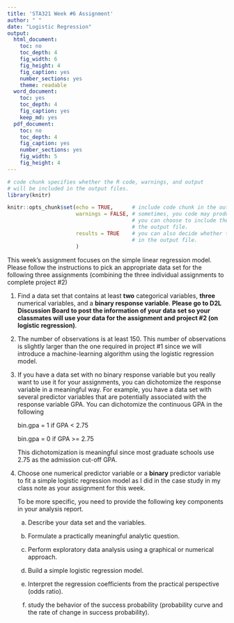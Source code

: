 ---
title: 'STA321 Week #6 Assignment'
author: " "
date: "Logistic Regression"
output:
  html_document: 
    toc: no
    toc_depth: 4
    fig_width: 6
    fig_height: 4
    fig_caption: yes
    number_sections: yes
    theme: readable
  word_document: 
    toc: yes
    toc_depth: 4
    fig_caption: yes
    keep_md: yes
  pdf_document: 
    toc: no
    toc_depth: 4
    fig_caption: yes
    number_sections: yes
    fig_width: 5
    fig_height: 4
---



<style type="text/css">
h1.title {
  font-size: 20px;
  color: DarkRed;
  text-align: center;
}
h4.author { /* Header 4 - and the author and data headers use this too  */
    font-size: 18px;
  font-family: "Times New Roman", Times, serif;
  color: DarkRed;
  text-align: center;
}
h4.date { /* Header 4 - and the author and data headers use this too  */
  font-size: 18px;
  font-family: "Times New Roman", Times, serif;
  color: DarkBlue;
  text-align: center;
}
h1 { /* Header 3 - and the author and data headers use this too  */
    font-size: 22px;
    font-family: "Times New Roman", Times, serif;
    color: darkred;
    text-align: center;
}
h2 { /* Header 3 - and the author and data headers use this too  */
    font-size: 18px;
    font-family: "Times New Roman", Times, serif;
    color: navy;
    text-align: left;
}

h3 { /* Header 3 - and the author and data headers use this too  */
    font-size: 15px;
    font-family: "Times New Roman", Times, serif;
    color: navy;
    text-align: left;
}

h4 { /* Header 4 - and the author and data headers use this too  */
    font-size: 18px;
    font-family: "Times New Roman", Times, serif;
    color: darkred;
    text-align: left;
}
</style>

```{r setup, include=FALSE}
# code chunk specifies whether the R code, warnings, and output 
# will be included in the output files.
library(knitr)

knitr::opts_chunk$set(echo = TRUE,      # include code chunk in the output file
                      warnings = FALSE, # sometimes, you code may produce warning messages,
                                        # you can choose to include the warning messages in
                                        # the output file. 
                      results = TRUE    # you can also decide whether to include the output
                                        # in the output file.
                      )  

```



This week's assignment focuses on the simple linear regression model. Please follow the instructions to pick an appropriate data set for the following three assignments (combining the three individual assignments to complete project #2)

1. Find a data set that contains at least **two** categorical variables, **three** numerical variables, and a **binary response variable**. **Please go to D2L Discussion Board to post the information of your data set so your classmates will use your data for the assignment and project #2 (on logistic regression)**.

2. The number of observations is at least 150. This number of observations is slightly larger than the one required in project #1 since we will introduce a machine-learning algorithm using the logistic regression model.

3. If you have a data set with no binary response variable but you really want to use it for your assignments, you can dichotomize the response variable in a meaningful way. For example, you have a data set with several predictor variables that are potentially associated with the response variable GPA. You can dichotomize the continuous GPA in the following

    bin.gpa = 1 if GPA < 2.75
 
    bin.gpa = 0 if GPA >= 2.75
 
    This dichotomization is meaningful since most graduate schools use 2.75 as the admission cut-off GPA.
 
4. Choose one numerical predictor variable or a **binary** predictor variable to fit a simple logistic regression model as I did in the case study in my class note as your assignment for this week.

    To be more specific, you need to provide the following key components in your analysis report.

    (a) Describe your data set and the variables.

    (b) Formulate a practically meaningful analytic question.

    (c) Perform exploratory data analysis using a graphical or numerical approach.

    (d) Build a simple logistic regression model.

    (e) Interpret the regression coefficients from the practical perspective (odds ratio).

    (f) study the behavior of the success probability (probability curve and the rate of change in success probability).


 
 
 
 
 
 

